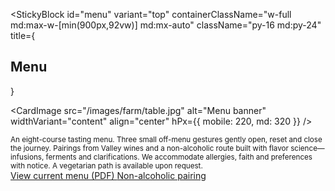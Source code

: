 
<StickyBlock
  id="menu"
  variant="top"
  containerClassName="w-full md:max-w-[min(900px,92vw)] md:mx-auto"
  className="py-16 md:py-24"
  title={<Reveal preset="up"><h2 className="text-2xl md:text-4xl font-semibold">Menu</h2></Reveal>}
>
  <CardImage
    src="/images/farm/table.jpg"
    alt="Menu banner"
    widthVariant="content"
    align="center"
    hPx={{ mobile: 220, md: 320 }}
  />

  <Sub id="menu_structure" minH={200}>
    An eight-course tasting menu. Three small off-menu gestures gently open, reset and close the journey.
  </Sub>

  <Sub id="pairing" preset="left" minH={200}>
    Pairings from Valley wines and a non-alcoholic route built with flavor science—infusions, ferments and clarifications.
  </Sub>

  <Sub id="preferences" preset="fade" minH={200}>
    We accommodate allergies, faith and preferences with notice. A vegetarian path is available upon request.
  </Sub>

  <div className="mt-6 flex flex-wrap gap-3">
    <a href="/pdfs/menu.pdf" target="_blank" rel="noopener noreferrer"
       className="px-5 py-3 rounded-xl border border-black/15 hover:bg-black hover:text-white transition">
      View current menu (PDF)
    </a>
    <a href="/en/journal"
       className="px-5 py-3 rounded-xl border border-black/15 hover:bg-black hover:text-white transition">
      Non-alcoholic pairing
    </a>
  </div>
</StickyBlock>